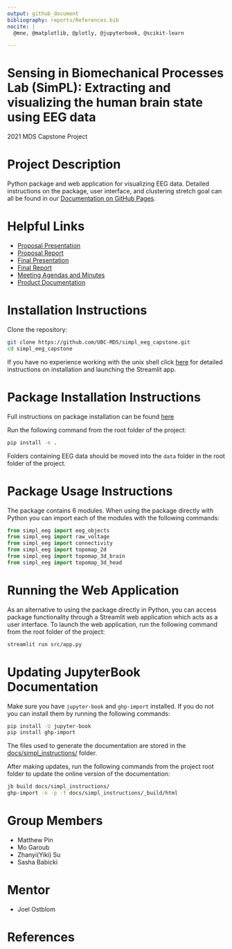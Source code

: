 ```yaml
---
output: github_document
bibliography: reports/References.bib
nocite: |
  @mne, @matplotlib, @plotly, @jupyterbook, @scikit-learn

---
```


# Sensing in Biomechanical Processes Lab (SimPL): Extracting and visualizing the human brain state using EEG data 
2021 MDS Capstone Project

# Project Description
Python package and web application for visualizing EEG data. Detailed instructions on the package, user interface, and clustering stretch goal can all be found in our [Documentation on GitHub Pages](https://ubc-mds.github.io/simpl_eeg_capstone/eeg_objects.html). 

# Helpful Links
- [Proposal Presentation](https://github.com/UBC-MDS/simpl_eeg_capstone/blob/main/reports/Capstone_Proposal_Presentation.pdf)
- [Proposal Report](https://github.com/UBC-MDS/simpl_eeg_capstone/blob/main/reports/Proposal.pdf)
- [Final Presentation](https://github.com/UBC-MDS/simpl_eeg_capstone/blob/main/reports/Capstone_Final_Presentation.pdf)
- [Final Report](https://github.com/UBC-MDS/simpl_eeg_capstone/blob/main/reports/Final_Report.pdf)
- [Meeting Agendas and Minutes](https://github.com/UBC-MDS/simpl_eeg_capstone/tree/main/docs/minutes/_posts)
- [Product Documentation](https://ubc-mds.github.io/simpl_eeg_capstone/)

# Installation Instructions
Clone the repository:
```bash
git clone https://github.com/UBC-MDS/simpl_eeg_capstone.git
cd simpl_eeg_capstone
```
If you have no experience working with the unix shell click [here](https://ubc-mds.github.io/simpl_eeg_capstone/installation.html) for detailed instructions on installation and launching the Streamlit app.

# Package Installation Instructions
Full instructions on package installation can be found [here](https://ubc-mds.github.io/simpl_eeg_capstone/introduction.html)

Run the following command from the root folder of the project:
```bash
pip install -e .
```

Folders containing EEG data should be moved into the `data` folder in the root folder of the project. 

# Package Usage Instructions
The package contains 6 modules. When using the package directly with Python you can import each of the modules with the following commands:
```python
from simpl_eeg import eeg_objects
from simpl_eeg import raw_voltage
from simpl_eeg import connectivity
from simpl_eeg import topomap_2d
from simpl_eeg import topomap_3d_brain
from simpl_eeg import topomap_3d_head
```

# Running the Web Application
As an alternative to using the package directly in Python, you can access package functionality through a Streamlit web application which acts as a user interface. To launch the web application, run the following command from the root folder of the project: 
```bash
streamlit run src/app.py
```

# Updating JupyterBook Documentation
Make sure you have `jupyter-book` and `ghp-import` installed. If you do not you can install them by running the following commands: 
```bash
pip install -U jupyter-book
pip install ghp-import
```

The files used to generate the documentation are stored in the [docs/simpl_instructions/](https://github.com/UBC-MDS/simpl_eeg_capstone/tree/main/docs/simpl_instructions) folder. 

After making updates, run the following commands from the project root folder to update the online version of the documentation:

```bash
jb build docs/simpl_instructions/
ghp-import -n -p -f docs/simpl_instructions/_build/html
```

# Group Members
- Matthew Pin
- Mo Garoub
- Zhanyi(Yiki) Su
- Sasha Babicki

# Mentor
- Joel Ostblom

# References
